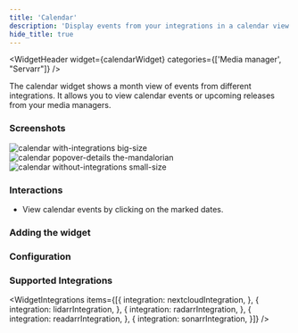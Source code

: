 ```yaml
---
title: 'Calendar'
description: 'Display events from your integrations in a calendar view within a certain relative time period'
hide_title: true
---
```




<WidgetHeader
  widget={calendarWidget}
  categories={['Media manager', "Servarr"]}
/>

The calendar widget shows a month view of events from different integrations.
It allows you to view calendar events or upcoming releases from your media managers.

### Screenshots


<div className='flex gap-1'>
    <img src={withIntegrations} alt="calendar with-integrations big-size" width={256 + 4} height={256 + 4} />
    <div className='flex flex-col gap-1'>
        <img src={popover} alt="calendar popover-details the-mandalorian" width={128 * 3} height={128} />
        <img src={withoutIntegrations} alt="calendar without-integrations small-size" width={256} height={128} />
    </div>
</div>

### Interactions

- View calendar events by clicking on the marked dates.

### Adding the widget

<AddingWidget />

### Configuration
<WidgetConfig configuration={calendarWidget.configuration} />

### Supported Integrations

<WidgetIntegrations items={[{
    integration: nextcloudIntegration,
}, {
    integration: lidarrIntegration,
}, {
    integration: radarrIntegration,
}, {
    integration: readarrIntegration,
}, {
    integration: sonarrIntegration,
}]} />